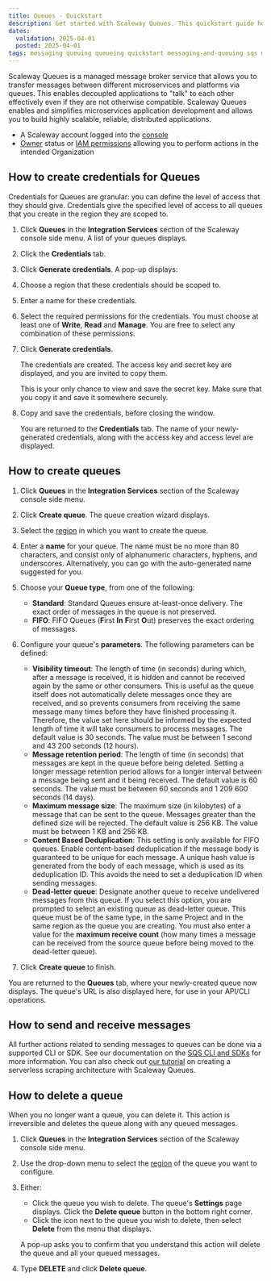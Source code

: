 ```yaml
---
title: Queues - Quickstart
description: Get started with Scaleway Queues. This quickstart guide helps you easily set up and manage scalable messaging solutions in minutes.
dates:
  validation: 2025-04-01
  posted: 2025-04-01
tags: messaging queuing queueing quickstart messaging-and-queuing sqs message-broker queues
---
```




Scaleway Queues is a managed message broker service that allows you to transfer messages between different microservices and platforms via queues. This enables decoupled applications to "talk" to each other effectively even if they are not otherwise compatible. Scaleway Queues enables and simplifies microservices application development and allows you to build highly scalable, reliable, distributed applications.
<Requirements />

- A Scaleway account logged into the [console](https://account.scaleway.com/?service=elements)
- [Owner](/iam/concepts/#owner) status or [IAM permissions](/iam/concepts/#permission) allowing you to perform actions in the intended Organization

## How to create credentials for Queues

Credentials for Queues are granular: you can define the level of access that they should give. Credentials give the specified level of access to all queues that you create in the region they are scoped to.

1. Click **Queues** in the **Integration Services** section of the Scaleway console side menu. A list of your queues displays.

2. Click the **Credentials** tab.

3. Click **Generate credentials**. A pop-up displays:

    <Lightbox image={image} alt="In the Scaleway console, the Generate credentials screen displays. It prompts the user to choose a region for their credentials, a name, and permissions (write, read and/or manage)" />

4. Choose a region that these credentials should be scoped to.

5. Enter a name for these credentials.

6. Select the required permissions for the credentials. You must choose at least one of **Write**, **Read** and **Manage**. You are free to select any combination of these permissions.

7. Click **Generate credentials**.

    The credentials are created. The access key and secret key are displayed, and you are invited to copy them.
    
    <Message type="important">
      This is your only chance to view and save the secret key. Make sure that you copy it and save it somewhere securely.
    </Message>

8. Copy and save the credentials, before closing the window.

    You are returned to the **Credentials** tab. The name of your newly-generated credentials, along with the access key and access level are displayed.

## How to create queues

1. Click **Queues** in the **Integration Services** section of the Scaleway console side menu.

2. Click **Create queue**. The queue creation wizard displays.

    <Lightbox image={image2} alt="In the Scaleway console, the Create a Queue screen displays. The different sections of the screen are described in the steps below." />

3. Select the [region](/queues/concepts/#region) in which you want to create the queue.

4. Enter a **name** for your queue. The name must be no more than 80 characters, and consist only of alphanumeric characters, hyphens, and underscores. Alternatively, you can go with the auto-generated name suggested for you.

5. Choose your **Queue type**, from one of the following:
    - **Standard**: Standard Queues ensure at-least-once delivery. The exact order of messages in the queue is not preserved.
    - **FIFO**: FIFO Queues (**F**irst **In** **F**irst **O**ut) preserves the exact ordering of messages.

6. Configure your queue's **parameters**. The following parameters can be defined:
    - **Visibility timeout**: The length of time (in seconds) during which, after a message is received, it is hidden and cannot be received again by the same or other consumers. This is useful as the queue itself does not automatically delete messages once they are received, and so prevents consumers from receiving the same message many times before they have finished processing it. Therefore, the value set here should be informed by the expected length of time it will take consumers to process messages. The default value is 30 seconds. The value must be between 1 second and 43 200 seconds (12 hours).
    - **Message retention period**: The length of time (in seconds) that messages are kept in the queue before being deleted. Setting a longer message retention period allows for a longer interval between a message being sent and it being received. The default value is 60 seconds. The value must be between 60 seconds and 1 209 600 seconds (14 days).
    - **Maximum message size**: The maximum size (in kilobytes) of a message that can be sent to the queue. Messages greater than the defined size will be rejected. The default value is 256 KB. The value must be between 1 KB and 256 KB.
    - **Content Based Deduplication**: This setting is only available for FIFO queues. Enable content-based deduplication if the message body is guaranteed to be unique for each message. A unique hash value is generated from the body of each message, which is used as its deduplication ID. This avoids the need to set a deduplication ID when sending messages.
    - **Dead-letter queue**: Designate another queue to receive undelivered messages from this queue. If you select this option, you are prompted to select an existing queue as dead-letter queue. This queue must be of the same type, in the same Project and in the same region as the queue you are creating. You must also enter a value for the **maximum receive count** (how many times a message can be received from the source queue before being moved to the dead-letter queue). 

7. Click **Create queue** to finish.

You are returned to the **Queues** tab, where your newly-created queue now displays. The queue's URL is also displayed here, for use in your API/CLI operations.

## How to send and receive messages

All further actions related to sending messages to queues can be done via a supported CLI or SDK. See our documentation on the [SQS CLI and SDKs](/queues/reference-content/queues-overview#further-actions) for more information. You can also check out [our tutorial](/tutorials/create-serverless-scraping/) on creating a serverless scraping architecture with Scaleway Queues.

## How to delete a queue

When you no longer want a queue, you can delete it. This action is irreversible and deletes the queue along with any queued messages.

1. Click **Queues** in the **Integration Services** section of the Scaleway console side menu.

2. Use the drop-down menu to select the [region](/queues/concepts/#region) of the queue you want to configure.

3. Either:
    - Click the queue you wish to delete. The queue's **Settings** page displays. Click the **Delete queue** button in the bottom right corner.
    - Click the <Icon name="more" /> icon next to the queue you wish to delete, then select **Delete** from the menu that displays.

    A pop-up asks you to confirm that you understand this action will delete the queue and all your queued messages.

4. Type **DELETE** and click **Delete queue**.